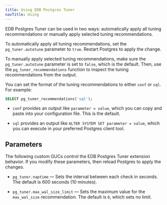 ```yaml
---
title: Using EDB Postgres Tuner
navTitle: Using
---
```


EDB Postgres Tuner can be used in two ways: automatically apply all tuning recommendations or manually apply selected tuning recommendations. 

To automatically apply all tuning recommendations, set the `pg_tuner.autotune` parameter to `true`. Restart Postgres to apply the change. 

To manually apply selected tuning recommendations, make sure the `pg_tuner.autotune` parameter is set to `false`, which is the default. Then, use the `pg_tuner_recommendations` function to inspect the tuning recommendations from the output. 

You can set the format of the tuning recommendations to either `conf` or `sql`. For example:

```sql
SELECT pg_tuner_recommendations('sql');
```

- `conf` provides an output like `parameter = value`, which you can copy and paste into your configuration file. This is the default. 

- `sql` provides an output like `ALTER SYSTEM SET parameter = value`, which you can execute in your preferred Postgres client tool. 

## Parameters 

The following custom GUCs control the EDB Postgres Tuner extension behavior. If you modify these parameters, then reload Postgres to apply the changes. 

- `pg_tuner.naptime` &mdash; Sets the interval between each check in seconds. The default is 600 seconds (10 minutes).

- `pg_tuner.max_wal_size_limit` &mdash; Sets the maximum value for the `max_wal_size` recommendation. The default is `0`, which sets no limit.
